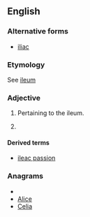 ==English==

===Alternative forms===
* [[iliac]]

===Etymology===
See [[ileum]]

===Adjective===
{{en-adj|-}}

# {{anatomy}} Pertaining to the ileum.
# {{rare}} {{alternative spelling of|iliac}}

====Derived terms====
*[[ileac passion]]

===Anagrams===
* {{alphagram|aceil}}
* [[Alice#English|Alice]]
* [[Celia#English|Celia]]